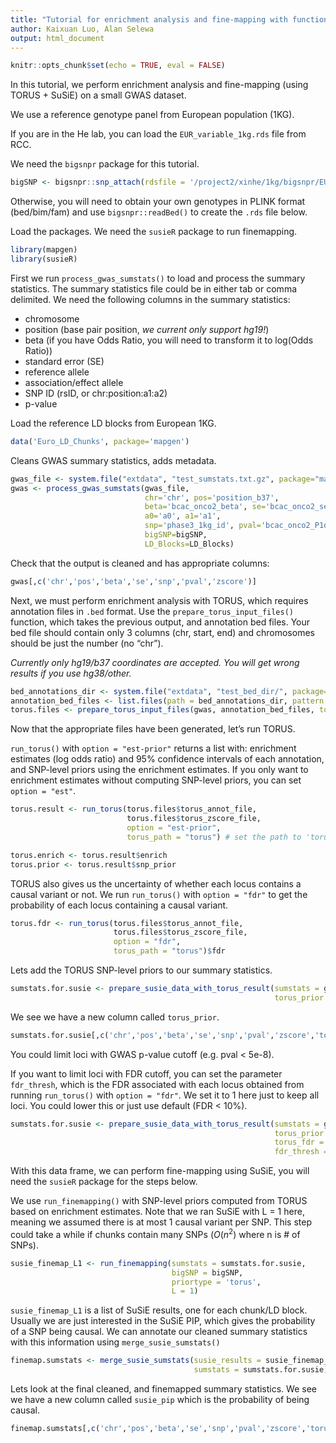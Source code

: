 ```yaml
---
title: "Tutorial for enrichment analysis and fine-mapping with functional priors"
author: Kaixuan Luo, Alan Selewa
output: html_document
---
```


```r
knitr::opts_chunk$set(echo = TRUE, eval = FALSE)
```

In this tutorial, we perform enrichment analysis and fine-mapping (using TORUS + SuSiE)
on a small GWAS dataset.

We use a reference genotype panel from European population (1KG). 

If you are in the He lab, you can load the `EUR_variable_1kg.rds` file from RCC. 

We need the `bigsnpr` package for this tutorial.
```r
bigSNP <- bigsnpr::snp_attach(rdsfile = '/project2/xinhe/1kg/bigsnpr/EUR_variable_1kg.rds')
```

Otherwise, you will need to obtain your own genotypes in PLINK format (bed/bim/fam) 
and use `bigsnpr::readBed()` to create the `.rds` file below.

Load the packages. We need the `susieR` package to run finemapping.
```r
library(mapgen)
library(susieR)
```

First we run `process_gwas_sumstats()` to load and process the summary statistics.
The summary statistics file could be in either tab or comma delimited.
We need the following columns in the summary statistics:  

* chromosome
* position (base pair position, *we current only support hg19!*)  
* beta (if you have Odds Ratio, you will need to transform it to log(Odds Ratio))  
* standard error (SE)  
* reference allele
* association/effect allele
* SNP ID (rsID, or chr:position:a1:a2)  
* p-value

Load the reference LD blocks from European 1KG. 
```r
data('Euro_LD_Chunks', package='mapgen')
```

Cleans GWAS summary statistics, adds metadata.
```r
gwas_file <- system.file("extdata", "test_sumstats.txt.gz", package="mapgen")
gwas <- process_gwas_sumstats(gwas_file, 
                              chr='chr', pos='position_b37', 
                              beta='bcac_onco2_beta', se='bcac_onco2_se',
                              a0='a0', a1='a1', 
                              snp='phase3_1kg_id', pval='bcac_onco2_P1df_Wald',
                              bigSNP=bigSNP,
                              LD_Blocks=LD_Blocks)
```

Check that the output is cleaned and has appropriate columns:
```r
gwas[,c('chr','pos','beta','se','snp','pval','zscore')]
```


Next, we must perform enrichment analysis with TORUS, 
which requires annotation files in `.bed` format. 
Use the `prepare_torus_input_files()` function, which takes the previous output, 
and annotation bed files. 
Your bed file should contain only 3 columns (chr, start, end) and 
chromosomes should be just the number (no "chr"). 

*Currently only hg19/b37 coordinates are accepted. You will get wrong results if you use hg38/other.*

```r
bed_annotations_dir <- system.file("extdata", "test_bed_dir/", package="mapgen")
annotation_bed_files <- list.files(path = bed_annotations_dir, pattern = "*.bed", full.names = TRUE)
torus.files <- prepare_torus_input_files(gwas, annotation_bed_files, torus_input_dir = "./torus_input")
```

Now that the appropriate files have been generated, let's run TORUS. 

`run_torus()` with `option = "est-prior"` returns a list with: 
enrichment estimates (log odds ratio) and 95% confidence intervals of each annotation, 
and SNP-level priors using the enrichment estimates.
If you only want to enrichment estimates without computing SNP-level priors, 
you can set `option = "est"`.
```r
torus.result <- run_torus(torus.files$torus_annot_file, 
                          torus.files$torus_zscore_file,
                          option = "est-prior",
                          torus_path = "torus") # set the path to 'torus' executable.

torus.enrich <- torus.result$enrich
torus.prior <- torus.result$snp_prior
```

TORUS also gives us the uncertainty of whether each locus contains a causal variant or not. 
We run `run_torus()` with `option = "fdr"` to get the probability of each locus containing a causal variant. 
```r
torus.fdr <- run_torus(torus.files$torus_annot_file, 
                       torus.files$torus_zscore_file,
                       option = "fdr",
                       torus_path = "torus")$fdr
```

Lets add the TORUS SNP-level priors to our summary statistics. 
```r
sumstats.for.susie <- prepare_susie_data_with_torus_result(sumstats = gwas, 
                                                           torus_prior = torus.prior)
```

We see we have a new column called `torus_prior`.
```r
sumstats.for.susie[,c('chr','pos','beta','se','snp','pval','zscore','torus_prior')]
```

You could limit loci with GWAS p-value cutoff (e.g. pval < 5e-8).

If you want to limit loci with FDR cutoff, you can set the parameter `fdr_thresh`, 
which is the FDR associated with each locus obtained from running `run_torus()` with `option = "fdr"`. 
We set it to 1 here just to keep all loci. You could lower this or just use default (FDR < 10%).
```r
sumstats.for.susie <- prepare_susie_data_with_torus_result(sumstats = gwas, 
                                                           torus_prior = torus.prior, 
                                                           torus_fdr = torus.fdr, 
                                                           fdr_thresh = 1)
```

With this data frame, we can perform fine-mapping using SuSiE, 
you will need the `susieR` package for the steps below. 

We use `run_finemapping()` with SNP-level priors computed from TORUS based on enrichment estimates.
Note that we ran SuSiE with L = 1 here, meaning we assumed there is at most 1 causal variant per SNP. 
This step could take a while if chunks contain many SNPs ($O(n^2)$ where n is # of SNPs). 

```r
susie_finemap_L1 <- run_finemapping(sumstats = sumstats.for.susie, 
                                    bigSNP = bigSNP, 
                                    priortype = 'torus', 
                                    L = 1)
```

`susie_finemap_L1` is a list of SuSiE results, one for each chunk/LD block. 
Usually we are just interested in the SuSiE PIP, 
which gives the probability of a SNP being causal. 
We can annotate our cleaned summary statistics with this information using `merge_susie_sumstats()`

```r
finemap.sumstats <- merge_susie_sumstats(susie_results = susie_finemap_L1, 
                                         sumstats = sumstats.for.susie)
```

Lets look at the final cleaned, and finemapped summary statistics. 
We see we have a new column called `susie_pip` which is the probability of being causal. 

```r
finemap.sumstats[,c('chr','pos','beta','se','snp','pval','zscore','torus_prior','susie_pip')]
```

